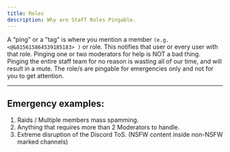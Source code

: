 ```yaml
---
title: Roles
description: Why are Staff Roles Pingable.
---
```


A “ping" or a "tag" is where you mention a member `(e.g. <@&815615864539185183> )` or role. 
This notifies that user or every user with that role.
Pinging one or two moderators for help is NOT a bad thing.
Pinging the entire staff team for no reason is wasting all of our time, and will result in a mute.
The role/s are pingable for emergencies only and not for you to get attention.

---

## Emergency examples:

1. Raids / Multiple members mass spamming.
2. Anything that requires more than 2 Moderators to handle.
3. Extreme disruption of the Discord ToS. (NSFW content inside non-NSFW marked channels)
